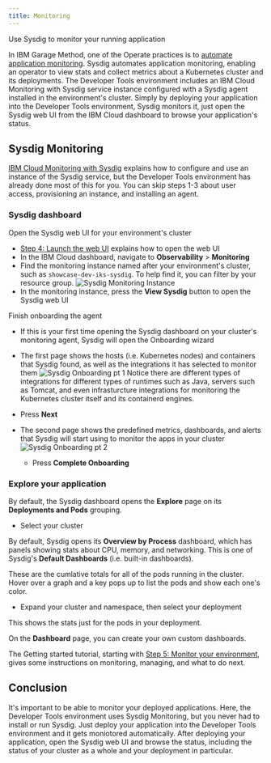 ```yaml
---
title: Monitoring
---
```


<PageDescription>

Use Sysdig to monitor your running application

</PageDescription>

In IBM Garage Method, one of the Operate practices is to [automate application monitoring](https://www.ibm.com/garage/method/practices/manage/practice_automated_monitoring/).
Sysdig automates application monitoring, enabling an operator to view stats and collect metrics about a Kubernetes cluster and its deployments.
The Developer Tools environment includes an IBM Cloud Monitoring with Sysdig service instance configured with 
a Sysdig agent installed in the environment's cluster.
Simply by deploying your application into the Developer Tools environment, Sysdig monitors it, just open 
the Sysdig web UI from the IBM Cloud dashboard to browse your application's status.

## Sysdig Monitoring

[IBM Cloud Monitoring with Sysdig](https://cloud.ibm.com/docs/services/Monitoring-with-Sysdig) explains how to
configure and use an instance of the Sysdig service, but the Developer Tools environment has already done most 
of this for you. You can skip steps 1-3 about user access, provisioning an instance, and installing an agent.

### Sysdig dashboard

Open the Sysdig web UI for your environment's cluster
- [Step 4: Launch the web UI](https://cloud.ibm.com/docs/services/Monitoring-with-Sysdig?topic=Sysdig-getting-started#step4) 
explains how to open the web UI
- In the IBM Cloud dashboard, navigate to **Observability** > **Monitoring**
- Find the monitoring instance named after your environment's cluster, such as `showcase-dev-iks-sysdig`. 
To help find it, you can filter by your resource group.
    ![Sysdig Monitoring Instance](sysdig-monitoring-instance.png)
- In the monitoring instance, press the **View Sysdig** button to open the Sysdig web UI

Finish onboarding the agent
- If this is your first time opening the Sysdig dashboard on your cluster's monitoring agent, Sysdig will open the Onboarding wizard
- The first page shows the hosts (i.e. Kubernetes nodes) and containers that Sysdig found, as well as the integrations it has 
selected to monitor them
    ![Sysdig Onboarding pt 1](sysdig-wizard-1.png)
    Notice there are different types of integrations for different types of runtimes such as Java, servers such as Tomcat, 
    and even infrasturcture integrations for monitoring the Kubernetes cluster itself and its containerd engines.

- Press **Next**

- The second page shows the predefined metrics, dashboards, and alerts that Sysdig will start using to monitor the apps 
in your cluster
    ![Sysdig Onboarding pt 2](sysdig-wizard-2.png)
    - Press **Complete Onboarding**

### Explore your application

By default, the Sysdig dashboard opens the **Explore** page on its **Deployments and Pods** grouping.

- Select your cluster

By default, Sysdig opens its **Overview by Process** dashboard, which has panels showing stats about CPU, memory, and networking. 
This is one of Sysdig's **Default Dashboards** (i.e. built-in dashboards).

These are the cumlative totals for all of the pods running in the cluster. Hover over a graph and a key pops up to list 
the pods and show each one's color.

- Expand your cluster and namespace, then select your deployment

This shows the stats just for the pods in your deployment.

On the **Dashboard** page, you can create your own custom dashboards.

The Getting started tutorial, starting with 
[Step 5: Monitor your environment](https://cloud.ibm.com/docs/services/Monitoring-with-Sysdig?topic=Sysdig-getting-started#step5), 
gives some instructions on monitoring, managing, and what to do next.

## Conclusion

It's important to be able to monitor your deployed applications. 
Here, the Developer Tools environment uses Sysdig Monitoring, but you never had to install or run Sysdig.
Just deploy your application into the Developer Tools environment and it gets moniotored automatically.
After deploying your application, open the Sysdig web UI and browse the status, including the status 
of your cluster as a whole and your deployment in particular.
